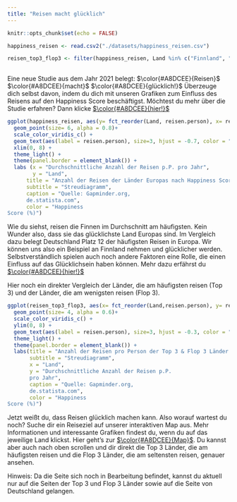 ```yaml
---
title: "Reisen macht glücklich"
---
```


```r
knitr::opts_chunk$set(echo = FALSE)

happiness_reisen <- read.csv2("./datasets/happiness_reisen.csv")

reisen_top3_flop3 <- filter(happiness_reisen, Land %in% c("Finnland", "Dänemark", "Schweiz", "Bulgarien", "Griechenland", "Rumänien"))
  
```
Eine neue Studie aus dem Jahr 2021 belegt: $\color{#A8DCEE}{Reisen}$ $\color{#A8DCEE}{macht}$ $\color{#A8DCEE}{glücklich!}$ Überzeuge dich selbst davon, indem du dich mit unseren Grafiken zum Einfluss des Reisens auf den Happiness Score beschäftigst. 
Möchtest du mehr über die Studie erfahren? Dann klicke [$\color{#A8DCEE}{hier!}$](https://www.ingentaconnect.com/content/cog/ta/2021/00000026/00000001/art00006;jsessionid=6i07c83eni86b.x-ic-live-01)

```r
ggplot(happiness_reisen, aes(y= fct_reorder(Land, reisen.person), x= reisen.person, color = whr )) + 
  geom_point(size= 6, alpha = 0.8)+ 
  scale_color_viridis_c() + 
  geom_text(aes(label = reisen.person), size=3, hjust = -0.7, color = "black") + 
  xlim(0, 8) +
  theme_light() + 
  theme(panel.border = element_blank()) +
  labs (x = "Durchschnittliche Anzahl der Reisen p.P. pro Jahr",
        y = "Land",
      title = "Anzahl der Reisen der Länder Europas nach Happiness Score (2018)", 
      subtitle = "Streudiagramm",
      caption = "Quelle: Gapminder.org,
      de.statista.com",
      color = "Happiness 
Score (%)")
```
Wie du siehst, reisen die Finnen im Durchschnitt am häufigsten. Kein Wunder also, dass sie das glücklichste Land Europas sind. Im Vergleich dazu belegt Deutschland Platz 12 der häufigsten Reisen in Europa. Wir können uns also ein Beispiel an Finnland nehmen und glücklicher werden. Selbstverständlich spielen auch noch andere Faktoren eine Rolle, die einen Einfluss auf das Glücklichsein haben können. Mehr dazu erfährst du [$\color{#A8DCEE}{hier!}$](http://universityofhappiness.de/wp-content/uploads/2013/03/Happiness-Research.pdf)

Hier noch ein direkter Vergleich der Länder, die am häufigsten reisen (Top 3) und der Länder, die am wenigsten reisen (Flop 3).

```r
ggplot(reisen_top3_flop3, aes(x= fct_reorder(Land,reisen.person), y= reisen.person, color = whr )) + 
  geom_point(size= 4, alpha = 0.6)+ 
  scale_color_viridis_c() + 
  ylim(0, 8) +
  geom_text(aes(label = reisen.person), size=3, hjust = -0.3, color = "black") + 
  theme_light() + 
  theme(panel.border = element_blank()) +
  labs(title = "Anzahl der Reisen pro Person der Top 3 & Flop 3 Länder (2018)",
       subtitle = "Streudiagramm",
       x = "Land",
       y = "Durchschnittliche Anzahl der Reisen p.P.
       pro Jahr",
       caption = "Quelle: Gapminder.org,
       de.statista.com",
       color = "Happiness 
Score (%)")
```

Jetzt weißt du, dass Reisen glücklich machen kann. Also worauf wartest du noch? Suche dir ein Reiseziel auf unserer interaktiven Map aus. Mehr Informationen und interessante Grafiken findest du, wenn du auf das jeweilige Land klickst. Hier geht's zur [$\color{#A8DCEE}{Map}$](happiness.html). Du kannst aber auch nach oben scrollen und dir direkt die Top 3 Länder, die am häufigsten reisen und die Flop 3 Länder, die am seltensten reisen, genauer ansehen.

Hinweis: Da die Seite sich noch in Bearbeitung befindet, kannst du aktuell nur auf die Seiten der Top 3 und Flop 3 Länder sowie auf die Seite von Deutschland gelangen.